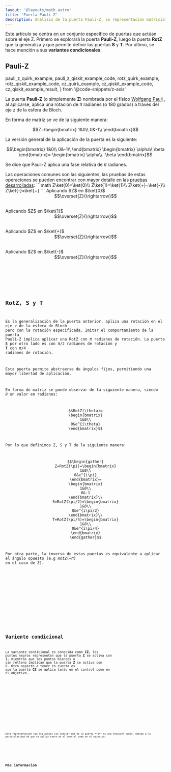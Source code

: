 ```yaml
---
layout: '@layouts/math.astro'
title: 'Puerta Pauli-Z'
description: Análisis de la puerta Pauli-Z, su representación matricial, aplicaciones en circuitos cuánticos y variantes como RotZ, S y T.
---
```


Este artículo se centra en un conjunto específico de puertas que actúan sobre el eje Z. Primero se explorará la puerta **Pauli-Z**, luego la puerta **RotZ** que la generaliza y que permite definir las puertas **S** y **T**. Por último, se hace mención a sus **variantes condicionales**.

## Pauli-Z

  pauli_z_quirk_example,
  pauli_z_qiskit_example_code,
  rotz_quirk_example,
  rotz_qiskit_example_code,
  cz_quirk_example,
  cz_qiskit_example_code,
  cz_qiskit_example_result,
} from '@code-snippets/z-axis'

La puerta **Pauli-Z** (o simplemente **Z**) nombrada por el físico <a href="https://en.wikipedia.org/wiki/Wolfgang_Pauli" target="_blank">Wolfgang Pauli</a> , al aplicarse, aplica una rotación de $\pi$ radianes (o 180 grados) a traves del eje $z$ de la esfera de Bloch.

En forma de matriz se ve de la siguiente manera:
```math
Z=\begin{bmatrix}
1&0\\
0&-1\\
\end{bmatrix}
```

La versión general de la aplicación de la puerta es la siguiente:
```math
\begin{bmatrix}
1&0\\
0&-1\\
\end{bmatrix}
\begin{bmatrix}
\alpha\\
\beta
\end{bmatrix}=
\begin{bmatrix}
\alpha\\
-\beta
\end{bmatrix}
```

Se dice que Pauli-Z aplica una fase relativa de $\pi$ radianes.


<Tabs>
  <TabItem label='Quirk'>
    <Box>
        <QuantumCircuit src={pauli_z_quirk_example} />
    </Box>
  </TabItem>
  <TabItem label="Dirac">
    <Box>
        Las operaciones comunes son las siguientes, las pruebas de estas operaciones se pueden encontrar con mayor detalle en las <a href={`${import.meta.env.BASE_URL}/proofs/z-axis#conversiones-de-estados-comunes`}>pruebas desarrolladas</a>:
        ```math
        Z\ket{0}=\ket{0}\\
        Z\ket{1}=\ket{1}\\
        Z\ket{+}=\ket{-}\\
        Z\ket{-}=\ket{+}
        ```
    </Box>
  </TabItem>
  <TabItem label="Círculos">
    <Box>
        Aplicando $Z$ en $\ket{0}$
        <div style="display: flex; justify-content:center; align-items:center; margin-bottom:30px; flex-direction:row">
            <Circle width={'80'} phase={"0"} prob={1} label={"\\ket{0}"}/>
            <Circle width={'80'} phase={"0"} prob={0} label={"\\ket{1}"}/>
            $$\overset{Z}{\rightarrow}$$ 
            <Circle width={'80'} phase={"0"} prob={1} label={"\\ket{0}"}/>
            <Circle width={'80'} phase={"0"} prob={0} label={"\\ket{1}"}/>
        </div>
        Aplicando $Z$ en $\ket{1}$
        <div style="display: flex; justify-content:center; align-items:center; margin-bottom:30px; flex-direction:row">
            <Circle width={'80'} phase={"0"} prob={0} label={"\\ket{0}"}/>
            <Circle width={'80'} phase={"0"} prob={1} label={"\\ket{1}"}/>
            $$\overset{Z}{\rightarrow}$$ 
            <Circle width={'80'} phase={"0"} prob={0} label={"\\ket{0}"}/>
            <Circle width={'80'} phase={"0"} prob={1} label={"\\ket{1}"}/>
        </div>
        Aplicando $Z$ en $\ket{+}$
        <div style="display: flex; justify-content:center; align-items:center; margin-bottom:30px; flex-direction:row">
            <Circle width={'80'} phase={"0"} prob={0.5} label={"\\ket{0}"}/>
            <Circle width={'80'} phase={"0"} prob={0.5} label={"\\ket{1}"}/>
            $$\overset{Z}{\rightarrow}$$ 
            <Circle width={'80'} phase={"0"} prob={0.5} label={"\\ket{0}"}/>
            <Circle width={'80'} phase={"180"} prob={0.5} label={"\\ket{1}"}/>
        </div>
        Aplicando $Z$ en $\ket{-}$
        <div style="display: flex; justify-content:center; align-items:center; margin-bottom:30px; flex-direction:row">
            <Circle width={'80'} phase={"0"} prob={0.5} label={"\\ket{0}"}/>
            <Circle width={'80'} phase={"180"} prob={0.5} label={"\\ket{1}"}/>
            $$\overset{Z}{\rightarrow}$$ 
            <Circle width={'80'} phase={"0"} prob={0.5} label={"\\ket{0}"}/>
            <Circle width={'80'} phase={"0"} prob={0.5} label={"\\ket{1}"}/>
        </div>
    </Box>
  </TabItem>
  <TabItem label="Qiskit">
    <Box>
        <Code
          code={pauli_z_qiskit_example_code}
          lang='py'
        />
    </Box>
  </TabItem>
</Tabs>

## RotZ, S y T

Es la generalización de la puerta anterior, aplica una rotación en el eje $z$ de la esfera de Bloch pero con la rotación especificada. Imitar el comportamiento de la puerta Pauli-Z implica aplicar una RotZ con $\pi$ radianes de rotación. La puerta **S** por otro lado es con $\pi/2$ radianes de rotación y **T** con $\pi/4$ radianes de rotación.

Esta puerta permite abstraerse de ángulos fijos, permitiendo una mayor libertad de aplicación.

En forma de matriz se puede observar de la siguiente manera, siendo $\theta$ un valor en radianes:
```math
RotZ(\theta)=
\begin{bmatrix}
1&0\\
0&e^{i\theta}
\end{bmatrix}
```
Por lo que definimos Z, S y T de la siguiente manera:
```math
\begin{gather}
Z=RotZ(\pi)=\begin{bmatrix}
1&0\\
0&e^{i\pi}
\end{bmatrix}=
\begin{bmatrix}
1&0\\
0&-1
\end{bmatrix}\\
S=RotZ(\pi/2)=\begin{bmatrix}
1&0\\
0&e^{i\pi/2}
\end{bmatrix}\\
T=RotZ(\pi/4)=\begin{bmatrix}
1&0\\
0&e^{i\pi/4}
\end{bmatrix}
\end{gather}
```
Por otra parte, la inversa de estas puertas es equivalente a aplicar el ángulo opuesto (e.g $RotZ(-\pi)$ en el caso de Z).

<Tabs>
  <TabItem label='Quirk'>
    <Box>
        <QuantumCircuit src={rotz_quirk_example} />
    </Box>
  </TabItem>
  <TabItem label='Qiskit'>
    <Box>
        <Code
          code={rotz_qiskit_example_code}
          lang='py'
        />
    </Box>
  </TabItem>
</Tabs>




## Variente condicional

La variante condicional es conocida como **CZ**, los puntos negros representan que la puerta **Z** se activa con $1$, mientras que los puntos blancos o sin relleno implican que la puerta **Z** se activa con $0$. Otro aspecto a tener en cuenta es que la puerta **CZ** se aplica tanto en el control como en el objetivo.

<Tabs>
  <TabItem label='Quirk'>
    <Box>
        <QuantumCircuit src={cz_quirk_example} />
    </Box>
  </TabItem>
  <TabItem label='Qiskit'>
    <Box>
        <Tabs>
            <TabItem label='Código'>
                <Code code={cz_qiskit_example_code} lang="py"/>
            </TabItem>
            <TabItem label='Resultado'>
                <Code code={cz_qiskit_example_result} lang="text"/>
                <Aside>Esta representación con los puntos sin indicar que es la puerta **Z** es una notación común, debido a la particularidad de que se aplica tanto en el control como en el objetivo.</Aside>
            </TabItem>
        </Tabs>
    </Box>
  </TabItem>
</Tabs>


## Más información

<Recommendations />
<BibItem id='wong' prefix='Capítulo 2.6.3, ' rate='r' />
<BibItem id="basicGatesSoar" rate="a" />
<BibItem id="phaseGatesSoar" rate="a" />
<BibItem id="oreilly" rate="o" prefix="Capítulo 2, "/>
